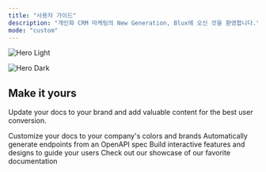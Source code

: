 ```yaml
---
title: "사용자 가이드"
description: "개인화 CRM 마케팅의 New Generation, Blux에 오신 것을 환영합니다."
mode: "custom"
---
```


<img
  className="block dark:hidden"
  src="/console_image.png"
  alt="Hero Light"
  title={true}
/>

<img
  className="hidden dark:block"
  src="/images/hero-dark.png"
  alt="Hero Dark"
/>

## Make it yours

Update your docs to your brand and add valuable content for the best user conversion.

<CardGroup cols={2}>
  <Card title="Customize Style" icon="palette" href="https://mintlify.com/docs/settings/global">
    Customize your docs to your company's colors and brands
  </Card>
  <Card title="Reference APIs" icon="code" href="https://mintlify.com/docs/api-playground/openapi">
    Automatically generate endpoints from an OpenAPI spec
  </Card>
  <Card title="Add Components" icon="screwdriver-wrench" href="https://mintlify.com/docs/content/components/accordions">
    Build interactive features and designs to guide your users
  </Card>
  <Card title="Get Inspiration" icon="stars" href="https://mintlify.com/customers">
    Check out our showcase of our favorite documentation
  </Card>
</CardGroup>